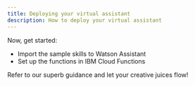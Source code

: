 ```yaml
---
title: Deploying your virtual assistant
description: How to deploy your virtual assistant
---
```


Now, get started:
  
+ Import the sample skills to Watson Assistant
+ Set up the functions in IBM Cloud Functions

Refer to our superb guidance and let your creative juices flow!
